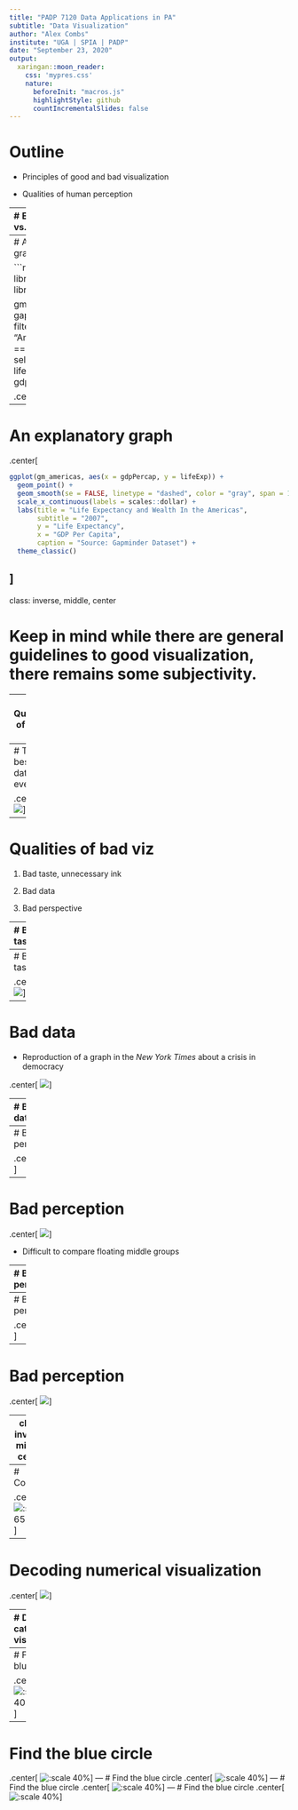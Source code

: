 ```yaml
---
title: "PADP 7120 Data Applications in PA"
subtitle: "Data Visualization"
author: "Alex Combs"
institute: "UGA | SPIA | PADP"
date: "September 23, 2020"
output:
  xaringan::moon_reader:
    css: 'mypres.css'
    nature:
      beforeInit: "macros.js"
      highlightStyle: github
      countIncrementalSlides: false
---
```

# Outline

- Principles of good and bad visualization

- Qualities of human perception

---
# Exploratory vs. explanatory

- Like most applications in statistics, visualizations can either explore or explain

.center[
![](lectures_files/twogoals.png)
]

---
# An exploratory graph

```r
library(tidyverse)
library(gapminder)

gm_americas <- gapminder %>% 
  filter(continent == "Americas" & year == 2007) %>% 
  select(country, lifeExp, gdpPercap)
```

.center[
```r
ggplot(gm_americas, aes(x = gdpPercap, y = lifeExp)) +
  geom_point() +
  geom_smooth(method = "lm", se = FALSE)
```
]

---
# An explanatory graph
.center[
```r
ggplot(gm_americas, aes(x = gdpPercap, y = lifeExp)) +
  geom_point() +
  geom_smooth(se = FALSE, linetype = "dashed", color = "gray", span = 1) +
  scale_x_continuous(labels = scales::dollar) +
  labs(title = "Life Expectancy and Wealth In the Americas",
       subtitle = "2007",
       y = "Life Expectancy",
       x = "GDP Per Capita",
       caption = "Source: Gapminder Dataset") +
  theme_classic()
```
]
---
class: inverse, middle, center

# Keep in mind while there are general guidelines to good visualization, there remains some subjectivity.

---
# Qualities of good viz

1. Properly chosen format and design

2. Use words, numbers, and drawing together

3. Display an accessible complexity of detail

4. Avoid content-free decoration--chart junk

5. Maximize data-to-ink ratio

---
# The best data viz ever?

.center[
![](lectures_files/napolean.png)
]

---
# Qualities of bad viz

1. Bad taste, unnecessary ink

2. Bad data

3. Bad perspective

---
# Bad taste?

.center[
![:scale 80%](lectures_files/monstrouscosts.png)
]

---
# Bad taste?

.center[
![](lectures_files/boxplots.png)
]

---
# Bad data

- Reproduction of a graph in the *New York Times* about a crisis in democracy

.center[
![](lectures_files/badcrisis.png)
]

---
# Bad data

.center[
![:scale 85%](lectures_files/bettercrisis.png)
]

- Previous graph hid the decade of birth and focused on the percentage of people who gave a rating or 10

---
# Bad perception

.center[
![](lectures_files/3dgraph.png)
]

---
# Bad perception

.center[
![](lectures_files/badstackbars.png)
]

- Difficult to compare floating middle groups

---
# Bad perception

.center[
![](lectures_files/badaspect.png)
]

---
# Bad perception

.center[
![](lectures_files/lawaxes.png)
]
---
# Bad perception

.center[
![](lectures_files/showzero.png)
]

---
class: inverse, middle, center

# Human vision has evolved to have certain strengths and weaknesses

---
# Contrast

.center[
![:scale 65%](lectures_files/grideffect.png)
]

---
# Decoding numerical visualization

.center[
![](lectures_files/encode1.png)
]

---
# Decoding categorical visualization

.center[
![:scale 70%](lectures_files/encode2.png)
]

---
# Find the blue circle

.center[
![:scale 40%](lectures_files/bluecirc1.png)
]
---
# Find the blue circle
.center[
![:scale 40%](lectures_files/bluecirc2.png)
]
---
# Find the blue circle
.center[
![:scale 40%](lectures_files/bluecirc3.png)
]
---
# Find the blue circle
.center[
![:scale 40%](lectures_files/bluecirc4.png)
]
---
# Find the blue circle
.center[
![:scale 40%](lectures_files/bluecirc5.png)
]

